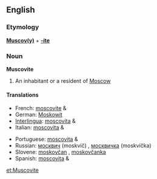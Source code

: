 {{See|muscovite}}
==English==
===Etymology===
'''[[Muscovy|Muscov(y)]]''' + '''[[-ite]]'''

===Noun===
'''Muscovite'''

#An inhabitant or a resident of [[Moscow]]

====Translations====
{{top}}
*French: [[moscovite]] {{m}} & {{f}}
*German: [[Moskowit]]
*[[Interlingua]]: [[moscovita]] {{m}} & {{f}}
*Italian: [[moscovita]] {{m}} & {{f}}
{{mid}}
*Portuguese: [[moscovita]] {{m}} & {{f}}
*Russian: [[москвич]] (moskvíč) {{m}}, [[москвичка]] (moskvíčka) {{f}}
*Slovene: [[moskovčan]] {{m}}, [[moskovčanka]] {{f}}
*Spanish: [[moscovita]] {{m}} & {{f}}
{{bottom}}

[[et:Muscovite]]